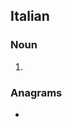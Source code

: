 ==Italian==

===Noun===
{{head|it|noun plural form|g=f}}

# {{plural of|frottola|lang=it}}

===Anagrams===
* {{l|it|flotterò}}